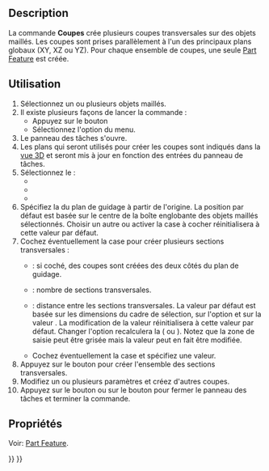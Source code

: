 <languages/>

{{Docnav/fr
|[[Mesh_SectionByPlane/fr|Section]]
|[[Mesh_Merge/fr|Fusionner]]
|[[Mesh_Workbench/fr|Atelier Mesh]]
|IconL=Mesh_SectionByPlane.svg
|IconR=Mesh_Merge.svg
|IconC=Workbench_Mesh.svg
}}

{{GuiCommand/fr
|Name=Mesh CrossSections
|Name/fr=Mesh Coupes
|MenuLocation=Maillages → Couper → Créer des coupes
|Workbenches=[[Mesh_Workbench/fr|Mesh]]
|SeeAlso=[[Mesh_SectionByPlane/fr|Mesh Section]]
}}

==Description==

La commande '''Coupes''' crée plusieurs coupes transversales sur des objets maillés. Les coupes sont prises parallèlement à l'un des principaux plans globaux (XY, XZ ou YZ). Pour chaque ensemble de coupes, une seule [[Part_Feature/fr|Part Feature]] est créée.

<span id="Usage"></span>
==Utilisation==

# Sélectionnez un ou plusieurs objets maillés.
# Il existe plusieurs façons de lancer la commande :
#* Appuyez sur le bouton {{Button|[[Image:Mesh_CrossSections.svg|16px]] [[Mesh_CrossSections/fr|Créer des coupes]]}}
#* Sélectionnez l'option {{MenuCommand|Maillages → Couper → [[Image:Mesh_CrossSections.svg|16px]] Créer des coupes}} du menu.
# Le panneau des tâches {{MenuCommand|Coupes}} s'ouvre.
# Les plans qui seront utilisés pour créer les coupes sont indiqués dans la [[3D_view/fr|vue 3D]] et seront mis à jour en fonction des entrées du panneau de tâches.
# Sélectionnez le {{MenuCommand|Plan guide}} :
#* {{MenuCommand|XY}}
#* {{MenuCommand|XZ}}
#* {{MenuCommand|YZ}}
# Spécifiez la {{MenuCommand|Position}} du plan de guidage à partir de l'origine. La position par défaut est basée sur le centre de la boîte englobante des objets maillés sélectionnés. Choisir un autre {{MenuCommand|Plan guide}} ou activer la case à cocher {{MenuCommand|Coupes}} réinitialisera {{MenuCommand|Positon}} à cette valeur par défaut.
# Cochez éventuellement la case {{MenuCommand|Sections}} pour créer plusieurs sections transversales :
#* {{MenuCommand|Des deux côtés}} : si coché, des coupes sont créées des deux côtés du plan de guidage.
#* {{MenuCommand|Nombre}} : nombre de sections transversales.
#* {{MenuCommand|Distance}} : distance entre les sections transversales. La valeur par défaut est basée sur les dimensions du cadre de sélection, sur l'option {{MenuCommand|Des deux côtés}} et sur la valeur {{MenuCommand|Nombre}}. La modification de la valeur {{MenuCommand|Nombre}} réinitialisera {{MenuCommand|Distance}} à cette valeur par défaut. Changer l'option {{MenuCommand|Des deux côtés}} recalculera la {{MenuCommand|Distance}} ({{value|*2.0}} ou {{value|*0.5}}). Notez que la zone de saisie peut être grisée mais la valeur peut en fait être modifiée.
#* Cochez éventuellement la case {{MenuCommand|Raccorder les arêtes si la distance est inférieure à}} et spécifiez une valeur.
# Appuyez sur le bouton {{Button|Appliquer}} pour créer l'ensemble des sections transversales.
# Modifiez un ou plusieurs paramètres et créez d'autres coupes.
# Appuyez sur le bouton {{Button|OK}} ou sur le bouton {{Button|Annuler}} pour fermer le panneau des tâches et terminer la commande.

<span id="Properties"></span>
==Propriétés==

Voir: [[Part_Feature/fr|Part Feature]].


{{Docnav/fr
|[[Mesh_SectionByPlane/fr|Section]]
|[[Mesh_Merge/fr|Fusionner]]
|[[Mesh_Workbench/fr|Atelier Mesh]]
|IconL=Mesh_SectionByPlane.svg
|IconR=Mesh_Merge.svg
|IconC=Workbench_Mesh.svg
}}

{{Mesh Tools navi{{#translation:}}}}
{{Userdocnavi{{#translation:}}}}